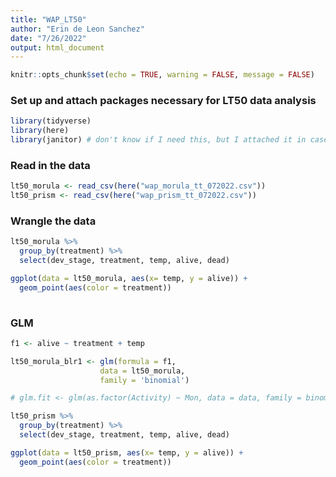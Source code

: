 ```yaml
---
title: "WAP_LT50"
author: "Erin de Leon Sanchez"
date: "7/26/2022"
output: html_document
---
```


```r
knitr::opts_chunk$set(echo = TRUE, warning = FALSE, message = FALSE)
```


### Set up and attach packages necessary for LT50 data analysis  

```r
library(tidyverse)
library(here)
library(janitor) # don't know if I need this, but I attached it in case I want to clean anything in the .csv up
```


### Read in the data

```r
lt50_morula <- read_csv(here("wap_morula_tt_072022.csv"))
lt50_prism <- read_csv(here("wap_prism_tt_072022.csv"))
```


### Wrangle the data 

```r
lt50_morula %>% 
  group_by(treatment) %>% 
  select(dev_stage, treatment, temp, alive, dead)

ggplot(data = lt50_morula, aes(x= temp, y = alive)) +
  geom_point(aes(color = treatment))
  
```

### GLM

```r
f1 <- alive ~ treatment + temp

lt50_morula_blr1 <- glm(formula = f1, 
                    data = lt50_morula, 
                    family = 'binomial')

# glm.fit <- glm(as.factor(Activity) ~ Mon, data = data, family = binomial)
```


```r
lt50_prism %>% 
  group_by(treatment) %>% 
  select(dev_stage, treatment, temp, alive, dead)

ggplot(data = lt50_prism, aes(x= temp, y = alive)) +
  geom_point(aes(color = treatment))
```

